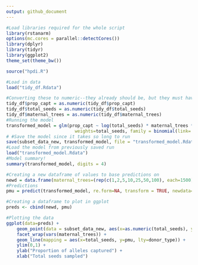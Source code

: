 ```yaml
---
output: github_document
---
```


```r
#Load libraries required for the whole script
library(rstanarm)
options(mc.cores = parallel::detectCores())
library(dplyr)
library(tidyr)
library(ggplot2)
theme_set(theme_bw())

source("hpdi.R")

#Load in data 
load("tidy_df.Rdata")
```

```r
#Converting these to numeric--they already should be, but they must have been converted accidentally when making the matrix a dataframe, etc...
tidy_df$prop_capt = as.numeric(tidy_df$prop_capt)
tidy_df$total_seeds = as.numeric(tidy_df$total_seeds)
tidy_df$maternal_trees = as.numeric(tidy_df$maternal_trees)
#Running the model
transformed_model = glm(prop_capt ~ log(total_seeds) * maternal_trees * donor_type,
                          weights=total_seeds, family = binomial(link='logit'), data = tidy_df)
# #Save the model since it takes so long to run
save(subset_data_new, transformed_model, file = "transformed_model.Rdata")
#Load the model from previously saved run
load("transformed_model.Rdata")
#Model summary! 
summary(transformed_model, digits = 4)
```

```r
#Creating a new dataframe of values to base predictions on 
newd = data.frame(maternal_trees=(rep(c(1,2,5,10,25,50,100), each=1500)), total_seeds=rep(seq(1,500,1),21), donor_type=factor(rep((rep(c("all_eligible", "all_same", "skewed"), each=500)), 7)))
#Predictions 
pmu = predict(transformed_model, re.form=NA, transform = TRUE, newdata=newd)

#Creating a dataframe to plot in ggplot 
preds <- cbind(newd, pmu)

#Plotting the data
ggplot(data=preds) +
    geom_point(data = subset_data_new, aes(x=as.numeric(total_seeds), y=as.numeric(prop_capt), color=donor_type), alpha=0.25) +
    facet_wrap(vars(maternal_trees)) +
    geom_line(mapping = aes(x=total_seeds, y=pmu, lty=donor_type)) +
    ylim(0,1) +
    ylab("Proportion of alleles captured") +
    xlab("Total seeds sampled")
```